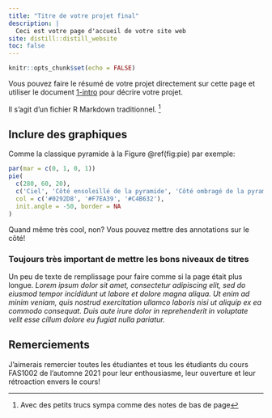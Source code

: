 ```yaml
---
title: "Titre de votre projet final"
description: |
  Ceci est votre page d'accueil de votre site web
site: distill::distill_website
toc: false
---
```


```r
knitr::opts_chunk$set(echo = FALSE)
```

Vous pouvez faire le résumé de votre projet directement sur cette page et utiliser le document [1-intro](1-intro.html) pour décrire votre projet.

Il s'agit d'un fichier R Markdown traditionnel. ^[Avec des petits trucs sympa comme des notes de bas de page]

## Inclure des graphiques

Comme la classique pyramide à la Figure \@ref(fig:pie) par exemple:

```r
par(mar = c(0, 1, 0, 1))
pie(
  c(280, 60, 20),
  c('Ciel', 'Côté ensoleillé de la pyramide', 'Côté ombragé de la pyramide'),
  col = c('#0292D8', '#F7EA39', '#C4B632'),
  init.angle = -50, border = NA
)
```

<aside>
Quand même très cool, non? Vous pouvez mettre des annotations sur le côté! 
</aside>

### Toujours très important de mettre les bons niveaux de titres

Un peu de texte de remplissage pour faire comme si la page était plus longue. *Lorem ipsum dolor sit amet, consectetur adipiscing elit, sed do eiusmod tempor incididunt ut labore et dolore magna aliqua. Ut enim ad minim veniam, quis nostrud exercitation ullamco laboris nisi ut aliquip ex ea commodo consequat. Duis aute irure dolor in reprehenderit in voluptate velit esse cillum dolore eu fugiat nulla pariatur.*

## Remerciements {.appendix}

J'aimerais remercier toutes les étudiantes et tous les étudiants du cours FAS1002 de l'automne 2021 pour leur enthousiasme, leur ouverture et leur rétroaction envers le cours!
